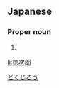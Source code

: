 ==Japanese==
{{ja-kanjitab|徳|次|郎}}

===Proper noun===
{{ja-pos|proper|とくじろう}}

# {{given name|male|lang=ja}}

[[Category:Japanese male given names|とくじろう]]

[[li:徳次郎]]